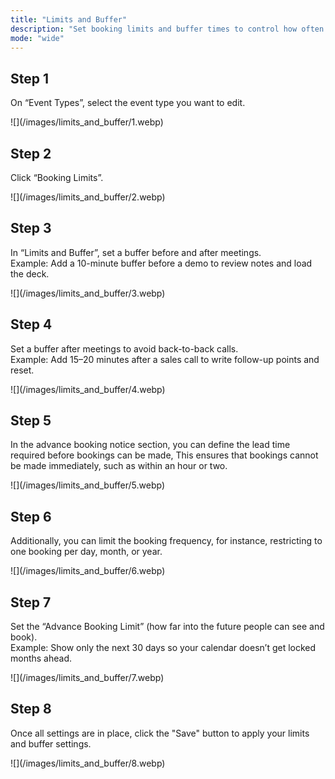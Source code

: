 ```yaml
---
title: "Limits and Buffer"
description: "Set booking limits and buffer times to control how often people can book you and to give yourself prep/transition time. You’ll find these controls under “Event Types” → “Booking Limits” inside “Limits and Buffer”."
mode: "wide"
---
```


## Step 1

On “Event Types”, select the event type you want to edit.

<Frame>
  ![](/images/limits_and_buffer/1.webp)
</Frame>

## Step 2

Click “Booking Limits”.

<Frame>
  ![](/images/limits_and_buffer/2.webp)
</Frame>

## Step 3

In “Limits and Buffer”, set a buffer before and after meetings.\
Example: Add a 10-minute buffer before a demo to review notes and load the deck.

<Frame>
  ![](/images/limits_and_buffer/3.webp)
</Frame>

## Step 4

Set a buffer after meetings to avoid back-to-back calls.\
Example: Add 15–20 minutes after a sales call to write follow-up points and reset.

<Frame>
  ![](/images/limits_and_buffer/4.webp)
</Frame>

## Step 5

In the advance booking notice section, you can define the lead time required before bookings can be made, This ensures that bookings cannot be made immediately, such as within an hour or two.

<Frame>
  ![](/images/limits_and_buffer/5.webp)
</Frame>

## Step 6

Additionally, you can limit the booking frequency, for instance, restricting to one booking per day, month, or year.

<Frame>
  ![](/images/limits_and_buffer/6.webp)
</Frame>

## Step 7

Set the “Advance Booking Limit” (how far into the future people can see and book).\
Example: Show only the next 30 days so your calendar doesn’t get locked months ahead.

<Frame>
  ![](/images/limits_and_buffer/7.webp)
</Frame>

## Step 8

Once all settings are in place, click the "Save" button to apply your limits and buffer settings.

<Frame>
  ![](/images/limits_and_buffer/8.webp)
</Frame>
